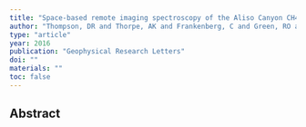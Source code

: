 ```yaml
---
title: "Space-based remote imaging spectroscopy of the Aliso Canyon CH4 superemitter"
author: "Thompson, DR and Thorpe, AK and Frankenberg, C and Green, RO and Duren, R and Guanter, Luis and Hollstein, Andre and Middleton, E and Ong, L and Ungar, S"
type: "article"
year: 2016
publication: "Geophysical Research Letters"
doi: ""
materials: ""
toc: false
---
```


## Abstract

